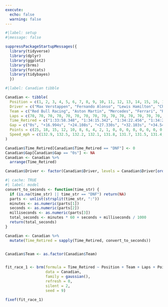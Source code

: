```yaml
---
execute:
  echo: false
  warning: false
---
```


```r
#|label: setup
#|message: false

suppressPackageStartupMessages({
  library(tidyverse)
  library(dplyr)
  library(ggplot2)  
  library(brms)
  library(forcats)
  library(tidybayes)
  })
```

```r
#|label: Canadian tibble

Canadian <- tibble(
  Position = c(1, 2, 3, 4, 5, 6, 7, 8, 9, 10, 11, 12, 13, 14, 15, 16, 17, 18, 19, 20),
  Driver = c("Max Verstappen", "Fernando Alonso", "Lewis Hamilton", "Charles Leclerc", "Sergio Perez", "Carlos Sainz", "Alex Albon", "Esteban Ocon", "Lance Stroll", "Valtteri Bottas", "Oscar Piastri", "Pierre Gasly", "Lando Norris", "Yuki Tsunoda", "Zhou Guanyu", "Nyck de Vries", "Nico Hülkenberg", "Kevin Magnussen", "George Russell", "Logan Sargeant"),
  Team = c("Red Bull Racing", "Aston Martin", "Mercedes", "Ferrari", "Red Bull Racing", "Ferrari", "Williams", "Alpine", "Aston Martin", "Alfa Romeo", "McLaren", "Alpine", "McLaren", "RB", "Alfa Romeo", "RB", "Haas", "Haas", "Mercedes", "Williams"),
  Laps = c(70, 70, 70, 70, 70, 70, 70, 70, 70, 70, 70, 70, 70, 70, 70, 70, 70, 70, 55, 18),
  Time_Retired = c("1:33:58.348", "1:34:15.342", "1:34:22.456", "1:34:25.678", "1:34:30.451", "1:34:32.890", "1:34:37.489", "1:34:40.921", "1:34:45.312", "1:34:50.783", "1:34:55.199", "1:34:57.351", "1:35:00.455", "1:35:02.123", "1:35:06.894", "1:35:10.389", "1:35:15.123", "1:35:20.789", "DNF", "DNF"),
  Gap = c("0s", "+16.994s", "+24.108s", "+27.330s", "+32.103s", "+34.542s", "+39.141s", "+42.573s", "+46.964s", "+52.435s", "+56.851s", "+59.003s", "+62.107s", "+63.775s", "+68.546s", "+72.041s", "+76.775s", "+82.441s", "DNF", "DNF"),
  Points = c(25, 18, 15, 12, 10, 8, 6, 4, 2, 1, 0, 0, 0, 0, 0, 0, 0, 0, 0, 0),
  Speed_mph = c(132.9, 132.5, 132.2, 132.1, 131.8, 131.7, 131.5, 131.4, 131.2, 131.0, 130.9, 130.7, 130.6, 130.5, 130.3, 130.2, 130.0, 129.9, 129.7, 129.5)
)

Canadian$Time_Retired[Canadian$Time_Retired == "DNF"] <- 0
Canadian$Gap[Canadian$Gap == "0s"] <- NA
Canadian <- Canadian %>%
  arrange(Time_Retired)

Canadian$Driver <- factor(Canadian$Driver, levels = Canadian$Driver[order(Canadian$Time_Retired)])
```

```r
#| cache: TRUE
#| label: model
convert_to_seconds <- function(time_str) {
  if (is.na(time_str) || time_str == "DNF") return(NA)
  parts <- unlist(strsplit(time_str, ":"))
  minutes <- as.numeric(parts[1])
  seconds <- as.numeric(parts[2])
  milliseconds <- as.numeric(parts[3])
  total_seconds <- minutes * 60 + seconds + milliseconds / 1000
  return(total_seconds)
}

Canadian <- Canadian %>%
  mutate(Time_Retired = sapply(Time_Retired, convert_to_seconds))


Canadian$Team <- as.factor(Canadian$Team)


fit_race_1 <- brm(formula = Time_Retired ~ Position + Team + Laps + Points + Speed_mph,
                  data = Canadian,
                  family = gaussian(),
                  refresh = 0,
                  silent = 2,
                  seed = 9)

```

```r
fixef(fit_race_1)
```